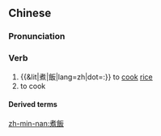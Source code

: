 {{also|煮饭}}
==Chinese==
{{zh-forms|s=煮饭}}

===Pronunciation===
{{zh-pron
|m=zhǔfàn
|c=zyu2 faan6
|c-t=zi2 fan5
|h=pfs=chú-fan
|md=cṳ̄-{b}uông
|mn=xm,tp,kh,tn,mg,hc,tc:chú-pn̄g/qz,sx,km:chír-pn̄g/zz,yl:chí-pūiⁿ/lk:chír-pňg/twv:chí-pn̄g
|cat=v
}}

===Verb===
{{zh-verb}}

# {{&lit|煮|飯|lang=zh|dot=:}} to [[cook]] [[rice]]
# to cook

====Derived terms====
{{zh-der|煮飯仔}}

[[zh-min-nan:煮飯]]